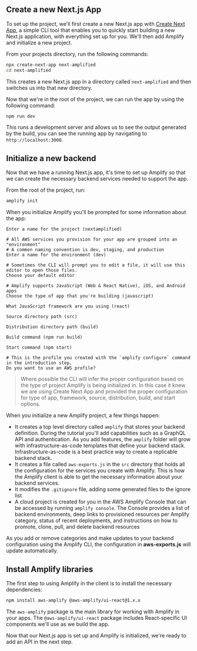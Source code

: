 
## Create a new Next.js App

To set up the project, we'll first create a new Next.js app with [Create Next App](https://nextjs.org/docs/api-reference/create-next-app), a simple CLI tool that enables you to quickly start building a new Next.js application, with everything set up for you. We'll then add Amplify and initialize a new project.

From your projects directory, run the following commands:

```bash
npx create-next-app next-amplified
cd next-amplified
```

This creates a new Next.js app in a directory called `next-amplified` and then switches us into that new directory.

Now that we're in the root of the project, we can run the app by using the following command:

```bash
npm run dev
```

This runs a development server and allows us to see the output generated by the build, you can see the running app by navigating to `http://localhost:3000`.

## Initialize a new backend

Now that we have a running Next.js app, it's time to set up Amplify so that we can create the necessary backend services needed to support the app.

From the root of the project, run:

```bash
amplify init
```

When you initialize Amplify you'll be prompted for some information about the app:

```console
Enter a name for the project (nextamplified)

# All AWS services you provision for your app are grouped into an "environment"
# A common naming convention is dev, staging, and production
Enter a name for the environment (dev)

# Sometimes the CLI will prompt you to edit a file, it will use this editor to open those files.
Choose your default editor

# Amplify supports JavaScript (Web & React Native), iOS, and Android apps
Choose the type of app that you're building (javascript)

What JavaScript framework are you using (react)

Source directory path (src)

Distribution directory path (build)

Build command (npm run build)

Start command (npm start)

# This is the profile you created with the `amplify configure` command in the introduction step.
Do you want to use an AWS profile?
```

> Where possible the CLI will infer the proper configuration based on the type of project Amplify is being initialized in. In this case it knew we are using Create Next App and provided the proper configuration for type of app, framework, source, distribution, build, and start options.

When you initialize a new Amplify project, a few things happen:

- It creates a top level directory called `amplify` that stores your backend definition. During the tutorial you'll add capabilities such as a GraphQL API and authentication. As you add features, the `amplify` folder will grow with infrastructure-as-code templates that define your backend stack. Infrastructure-as-code is a best practice way to create a replicable backend stack.
- It creates a file called `aws-exports.js` in the `src` directory that holds all the configuration for the services you create with Amplify. This is how the Amplify client is able to get the necessary information about your backend services.
- It modifies the `.gitignore` file, adding some generated files to the ignore list
- A cloud project is created for you in the AWS Amplify Console that can be accessed by running `amplify console`. The Console provides a list of backend environments, deep links to provisioned resources per Amplify category, status of recent deployments, and instructions on how to promote, clone, pull, and delete backend resources

As you add or remove categories and make updates to your backend configuration using the Amplify CLI, the configuration in __aws-exports.js__ will update automatically.

## Install Amplify libraries

The first step to using Amplify in the client is to install the necessary dependencies:

```bash
npm install aws-amplify @aws-amplify/ui-react@1.x.x
```

The `aws-amplify` package is the main library for working with Amplify in your apps. The `@aws-amplify/ui-react` package includes React-specific UI components we'll use as we build the app.

Now that our Next.js app is set up and Amplify is initialized, we're ready to add an API in the next step.
